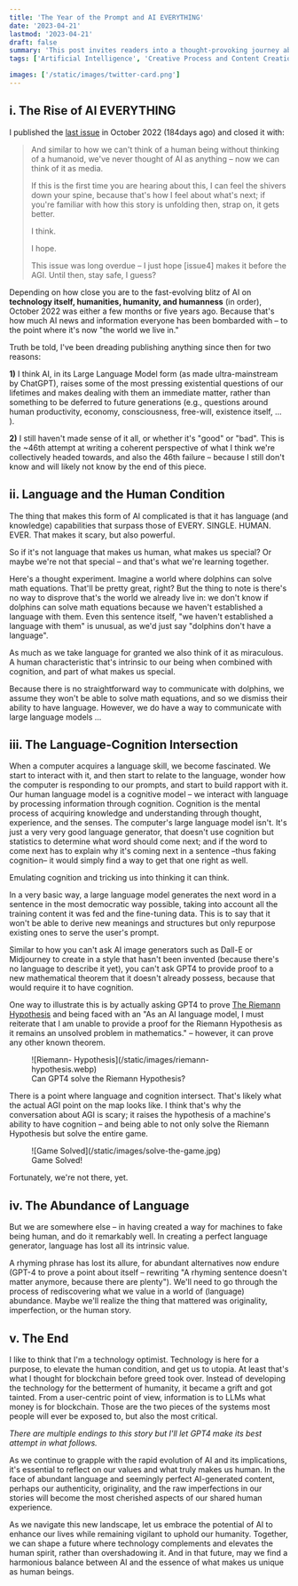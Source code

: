 ```yaml
---
title: 'The Year of the Prompt and AI EVERYTHING'
date: '2023-04-21'
lastmod: '2023-04-21'
draft: false
summary: 'This post invites readers into a thought-provoking journey about the perception and evolution of AI, contrasting its intangible nature with human form and exploring its impact as a media entity. It reflects on the rapid advancements in AI, using examples like Dall-E and StableDiffusion, and ponders the future of artificial general intelligence (AGI).'
tags: ['Artificial Intelligence', 'Creative Process and Content Creation', 'from-substack']

images: ['/static/images/twitter-card.png']
---
```


## i. The Rise of AI EVERYTHING

I published the [last issue](https://zakelfassi.com/migrated-substack/invisible-ai-and-the-edges-of-the-unknown) in October 2022 (184days ago) and closed it with:

> And similar to how we can't think of a human being without thinking of a humanoid, we've never thought of AI as anything – now we can think of it as media.
>
> If this is the first time you are hearing about this, I can feel the shivers down your spine, because that's how I feel about what's next; if you're familiar with how this story is unfolding then, strap on, it gets better.
>
> I think.
>
> I hope.
>
> This issue was long overdue – I just hope \[issue4\] makes it before the AGI. Until then, stay safe, I guess?

Depending on how close you are to the fast-evolving blitz of AI on **technology itself, humanities, humanity, and humanness** (in order), October 2022 was either a few months or five years ago. Because that's how much AI news and information everyone has been bombarded with – to the point where it's now "the world we live in."

Truth be told, I've been dreading publishing anything since then for two reasons:

**1)** I think AI, in its Large Language Model form (as made ultra-mainstream by ChatGPT), raises some of the most pressing existential questions of our lifetimes and makes dealing with them an immediate matter, rather than something to be deferred to future generations (e.g., questions around human productivity, economy, consciousness, free-will, existence itself, ... ).

**2)** I still haven't made sense of it all, or whether it's "good" or "bad". This is the ~46th attempt at writing a coherent perspective of what I think we're collectively headed towards, and also the 46th failure – because I still don't know and will likely not know by the end of this piece.

## ii. Language and the Human Condition

The thing that makes this form of AI complicated is that it has language (and knowledge) capabilities that surpass those of EVERY. SINGLE. HUMAN. EVER. That makes it scary, but also powerful.

So if it's not language that makes us human, what makes us special? Or maybe we're not that special – and that's what we're learning together.

Here's a thought experiment. Imagine a world where dolphins can solve math equations. That'll be pretty great, right? But the thing to note is there's no way to disprove that's the world we already live in: we don't know if dolphins can solve math equations because we haven't established a language with them. Even this sentence itself, "we haven't established a language with them" is unusual, as we'd just say "dolphins don't have a language".

As much as we take language for granted we also think of it as miraculous. A human characteristic that's intrinsic to our being when combined with cognition, and part of what makes us special.

Because there is no straightforward way to communicate with dolphins, we assume they won't be able to solve math equations, and so we dismiss their ability to have language. However, we do have a way to communicate with large language models ...

## iii. The Language-Cognition Intersection

When a computer acquires a language skill, we become fascinated. We start to interact with it, and then start to relate to the language, wonder how the computer is responding to our prompts, and start to build rapport with it. Our human language model is a cognitive model – we interact with language by processing information through cognition. Cognition is the mental process of acquiring knowledge and understanding through thought, experience, and the senses. The computer's large language model isn't. It's just a very very good language generator, that doesn't use cognition but statistics to determine what word should come next; and if the word to come next has to explain why it's coming next in a sentence –thus faking cognition– it would simply find a way to get that one right as well.

Emulating cognition and tricking us into thinking it can think.

In a very basic way, a large language model generates the next word in a sentence in the most democratic way possible, taking into account all the training content it was fed and the fine-tuning data. This is to say that it won't be able to derive new meanings and structures but only repurpose existing ones to serve the user's prompt.

Similar to how you can't ask AI image generators such as Dall-E or Midjourney to create in a style that hasn't been invented (because there's no language to describe it yet), you can't ask GPT4 to provide proof to a new mathematical theorem that it doesn't already possess, because that would require it to have cognition.

One way to illustrate this is by actually asking GPT4 to prove [The Riemann Hypothesis](https://en.wikipedia.org/wiki/Riemann_hypothesis) and being faced with an "As an AI language model, I must reiterate that I am unable to provide a proof for the Riemann Hypothesis as it remains an unsolved problem in mathematics." – however, it can prove any other known theorem.

<figure>
  ![Riemann- Hypothesis](/static/images/riemann-hypothesis.webp)
  <figcaption>Can GPT4 solve the Riemann Hypothesis?</figcaption>
</figure>

There is a point where language and cognition intersect. That's likely what the actual AGI point on the map looks like. I think that's why the conversation about AGI is scary; it raises the hypothesis of a machine's ability to have cognition – and being able to not only solve the Riemann Hypothesis but solve the entire game.

<figure>
  ![Game Solved](/static/images/solve-the-game.jpg)
  <figcaption>Game Solved!</figcaption>
</figure>

Fortunately, we're not there, yet.

## iv. The Abundance of Language

But we are somewhere else – in having created a way for machines to fake being human, and do it remarkably well. In creating a perfect language generator, language has lost all its intrinsic value.

A rhyming phrase has lost its allure, for abundant alternatives now endure (GPT-4 to prove a point about itself – rewriting "A rhyming sentence doesn't matter anymore, because there are plenty"). We'll need to go through the process of rediscovering what we value in a world of (language) abundance. Maybe we'll realize the thing that mattered was originality, imperfection, or the human story.

## v. The End

I like to think that I'm a technology optimist. Technology is here for a purpose, to elevate the human condition, and get us to utopia. At least that's what I thought for blockchain before greed took over. Instead of developing the technology for the betterment of humanity, it became a grift and got tainted. From a user-centric point of view, information is to LLMs what money is for blockchain. Those are the two pieces of the systems most people will ever be exposed to, but also the most critical.

_There are multiple endings to this story but I'll let GPT4 make its best attempt in what follows._

As we continue to grapple with the rapid evolution of AI and its implications, it's essential to reflect on our values and what truly makes us human. In the face of abundant language and seemingly perfect AI-generated content, perhaps our authenticity, originality, and the raw imperfections in our stories will become the most cherished aspects of our shared human experience.

As we navigate this new landscape, let us embrace the potential of AI to enhance our lives while remaining vigilant to uphold our humanity. Together, we can shape a future where technology complements and elevates the human spirit, rather than overshadowing it. And in that future, may we find a harmonious balance between AI and the essence of what makes us unique as human beings.
